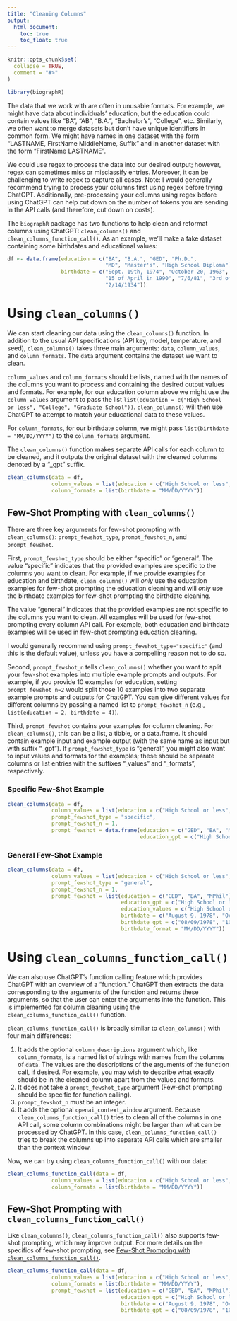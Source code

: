 ```yaml
---
title: "Cleaning Columns"
output: 
  html_document:
    toc: true
    toc_float: true
---
```


```r
knitr::opts_chunk$set(
  collapse = TRUE,
  comment = "#>"
)
```

```r
library(biographR)
```

The data that we work with are often in unusable formats. For example, we might have data about individuals' education, but the education could contain values like "BA", "AB", "B.A.", "Bachelor's", "College", etc. Similarly, we often want to merge datasets but don't have unique identifiers in common form. We might have names in one dataset with the form "LASTNAME, FirstName MiddleName, Suffix" and in another dataset with the form "FirstName LASTNAME".

We could use regex to process the data into our desired output; however, regex can sometimes miss or misclassify entries. Moreover, it can be challenging to write regex to capture all cases. Note: I would generally recommend trying to process your columns first using regex before trying ChatGPT. Additionally, pre-processing your columns using regex before using ChatGPT can help cut down on the number of tokens you are sending in the API calls (and therefore, cut down on costs).

The `biographR` package has two functions to help clean and reformat columns using ChatGPT: `clean_columns()` and `clean_columns_function_call()`. As an example, we'll make a fake dataset containing some birthdates and educational values:

```r
df <- data.frame(education = c("BA", "B.A.", "GED", "Ph.D.", 
                               "MD", "Master's", "High School Diploma"), 
                 birthdate = c("Sept. 19th, 1974", "October 20, 1963", "3.12.1987", 
                               "15 of April in 1990", "7/6/81", "3rd of August, 1953", 
                               "2/14/1934"))
```

# Using `clean_columns()`

We can start cleaning our data using the `clean_columns()` function. In addition to the usual API specifications (API key, model, temperature, and seed), `clean_columns()` takes three main arguments: `data`, `column_values`, and `column_formats`. The `data` argument contains the dataset we want to clean. 

`column_values` and `column_formats` should be lists, named with the names of the columns you want to process and containing the desired output values and formats. For example, for our education column above we might use the `column_values` argument to pass the list `list(education = c("High School or less", "College", "Graduate School"))`. `clean_columns()` will then use ChatGPT to attempt to match your educational data to these values. 

For `column_formats`, for our birthdate column, we might pass `list(birthdate = "MM/DD/YYYY")` to the `column_formats` argument.

The `clean_columns()` function makes separate API calls for each column to be cleaned, and it outputs the original dataset with the cleaned columns denoted by a "_gpt" suffix.

```r
clean_columns(data = df,
              column_values = list(education = c("High School or less", "College", "Graduate School")),
              column_formats = list(birthdate = "MM/DD/YYYY"))
```

## Few-Shot Prompting with `clean_columns()`

There are three key arguments for few-shot prompting with `clean_columns()`: `prompt_fewshot_type`, `prompt_fewshot_n`, and `prompt_fewshot`.

First, `prompt_fewshot_type` should be either "specific" or "general". The value "specific" indicates that the provided examples are specific to the columns you want to clean. For example, if we provide examples for education and birthdate, `clean_columns()` will *only* use the education examples for few-shot prompting the education cleaning and will *only* use the birthdate examples for few-shot prompting the birthdate cleaning. 

The value "general" indicates that the provided examples are not specific to the columns you want to clean. All examples will be used for few-shot prompting every column API call. For example, both education and birthdate examples will be used in few-shot prompting education cleaning. 

I would generally recommend using `prompt_fewshot_type="specific"` (and this is the default value), unless you have a compelling reason not to do so.

Second, `prompt_fewshot_n` tells `clean_columns()` whether you want to split your few-shot examples into multiple example prompts and outputs. For example, if you provide 10 examples for education, setting `prompt_fewshot_n=2` would split those 10 examples into two separate example prompts and outputs for ChatGPT. You can give different values for different columns by passing a named list to `prompt_fewshot_n` (e.g., `list(education = 2, birthdate = 4)`).

Third, `prompt_fewshot` contains your examples for column cleaning. For `clean_columns()`, this can be a list, a tibble, or a data.frame. It should contain example input and example output (with the same name as input but with suffix "_gpt"). If `prompt_fewshot_type` is "general", you might also want to input values and formats for the examples; these should be separate columns or list entries with the suffixes "_values" and "_formats", respectively. 

### Specific Few-Shot Example

```r
clean_columns(data = df,
              column_values = list(education = c("High School or less", "College", "Graduate School")),
              prompt_fewshot_type = "specific",
              prompt_fewshot_n = 1,
              prompt_fewshot = data.frame(education = c("GED", "BA", "MPhil", "BS", "Bachelor's", "10th grade"),
                                          education_gpt = c("High School or less", "College", "Graduate School", "College", "College", "High School or less")))
```

### General Few-Shot Example

```r
clean_columns(data = df,
              column_values = list(education = c("High School or less", "College", "Graduate School")),
              prompt_fewshot_type = "general",
              prompt_fewshot_n = 1,
              prompt_fewshot = list(education = c("GED", "BA", "MPhil"),
                                    education_gpt = c("High School or less", "College", "Graduate School"),
                                    education_values = c("High School or less", "College", "Graduate School"),
                                    birthdate = c("August 9, 1978", "Oct 10, 1935", "11th of January 1957"),
                                    birthdate_gpt = c("08/09/1978", "10/10/1935", "01/11/1957"),
                                    birthdate_format = "MM/DD/YYYY"))
```

# Using `clean_columns_function_call()`

We can also use ChatGPT's function calling feature which provides ChatGPT with an overview of a "function." ChatGPT then extracts the data corresponding to the arguments of the function and returns these arguments, so that the user can enter the arguments into the function. This is implemented for column cleaning using the `clean_columns_function_call()` function. 

`clean_columns_function_call()` is broadly similar to `clean_columns()` with four main differences: 

1. It adds the optional `column_descriptions` argument which, like `column_formats`, is a named list of strings with names from the columns of `data`. The values are the descriptions of the arguments of the function call, if desired. For example, you may wish to describe what exactly should be in the cleaned column apart from the values and formats. 
2. It does not take a `prompt_fewshot_type` argument (Few-shot prompting should be specific for function calling). 
3. `prompt_fewshot_n` must be an integer.
4. It adds the optional `openai_context_window` argument. Because `clean_columns_function_call()` tries to clean all of the columns in one API call, some column combinations might be larger than what can be processed by ChatGPT. In this case, `clean_columns_function_call()` tries to break the columns up into separate API calls which are smaller than the context window.

Now, we can try using `clean_columns_function_call()` with our data:

```r
clean_columns_function_call(data = df,
              column_values = list(education = c("High School or less", "College", "Graduate School")),
              column_formats = list(birthdate = "MM/DD/YYYY"))
```

## Few-Shot Prompting with `clean_columns_function_call()`

Like `clean_columns()`, `clean_columns_function_call()` also supports few-shot prompting, which may improve output. For more details on the specifics of few-shot prompting, see [Few-Shot Prompting with `clean_columns_function_call()`].

```r
clean_columns_function_call(data = df,
              column_values = list(education = c("High School or less", "College", "Graduate School")),
              column_formats = list(birthdate = "MM/DD/YYYY"), 
              prompt_fewshot = list(education = c("GED", "BA", "MPhil"), 
                                    education_gpt = c("High School or less", "College", "Graduate School"),
                                    birthdate = c("August 9, 1978", "Oct 10, 1935", "11th of January 1957"),
                                    birthdate_gpt = c("08/09/1978", "10/10/1935", "01/11/1957")))
```





